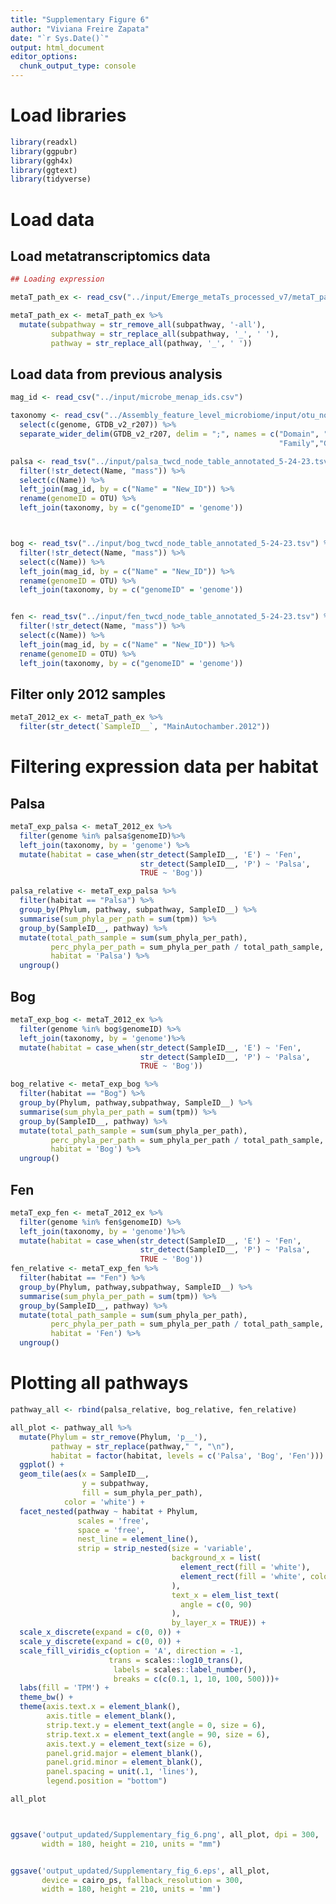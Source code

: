 ```yaml
---
title: "Supplementary Figure 6"
author: "Viviana Freire Zapata"
date: "`r Sys.Date()`"
output: html_document
editor_options: 
  chunk_output_type: console
---
```


# Load libraries

```r
library(readxl)
library(ggpubr)
library(ggh4x)
library(ggtext)
library(tidyverse)
```

# Load data

## Load metatranscriptomics data

```r

## Loading expression 

metaT_path_ex <- read_csv("../input/Emerge_metaTs_processed_v7/metaT_pathway_exp_filter_2012.csv")

metaT_path_ex <- metaT_path_ex %>% 
  mutate(subpathway = str_remove_all(subpathway, '-all'),
         subpathway = str_replace_all(subpathway, '_', ' '),
         pathway = str_replace_all(pathway, '_', ' '))


```

## Load data from previous analysis

```r
mag_id <- read_csv("../input/microbe_menap_ids.csv")

taxonomy <- read_csv("../Assembly_feature_level_microbiome/input/otu_normalized.csv") %>% 
  select(c(genome, GTDB_v2_r207)) %>% 
  separate_wider_delim(GTDB_v2_r207, delim = ";", names = c("Domain", "Phylum", "Class", "Order", 
                                                            "Family","Genus", "Species"))

palsa <- read_tsv("../input/palsa_twcd_node_table_annotated_5-24-23.tsv") %>% 
  filter(!str_detect(Name, "mass")) %>% 
  select(c(Name)) %>% 
  left_join(mag_id, by = c("Name" = "New_ID")) %>% 
  rename(genomeID = OTU) %>% 
  left_join(taxonomy, by = c("genomeID" = 'genome'))



bog <- read_tsv("../input/bog_twcd_node_table_annotated_5-24-23.tsv") %>% 
  filter(!str_detect(Name, "mass")) %>% 
  select(c(Name)) %>% 
  left_join(mag_id, by = c("Name" = "New_ID")) %>% 
  rename(genomeID = OTU) %>% 
  left_join(taxonomy, by = c("genomeID" = 'genome'))


fen <- read_tsv("../input/fen_twcd_node_table_annotated_5-24-23.tsv") %>% 
  filter(!str_detect(Name, "mass")) %>% 
  select(c(Name)) %>% 
  left_join(mag_id, by = c("Name" = "New_ID")) %>% 
  rename(genomeID = OTU) %>% 
  left_join(taxonomy, by = c("genomeID" = 'genome'))
```

## Filter only 2012 samples

```r
metaT_2012_ex <- metaT_path_ex %>% 
  filter(str_detect(`SampleID__`, "MainAutochamber.2012"))
```

# Filtering expression data per habitat

## Palsa

```r
metaT_exp_palsa <- metaT_2012_ex %>% 
  filter(genome %in% palsa$genomeID)%>% 
  left_join(taxonomy, by = 'genome') %>% 
  mutate(habitat = case_when(str_detect(SampleID__, 'E') ~ 'Fen',
                             str_detect(SampleID__, 'P') ~ 'Palsa',
                             TRUE ~ 'Bog'))

palsa_relative <- metaT_exp_palsa %>% 
  filter(habitat == "Palsa") %>% 
  group_by(Phylum, pathway, subpathway, SampleID__) %>% 
  summarise(sum_phyla_per_path = sum(tpm)) %>% 
  group_by(SampleID__, pathway) %>% 
  mutate(total_path_sample = sum(sum_phyla_per_path),
         perc_phyla_per_path = sum_phyla_per_path / total_path_sample,
         habitat = 'Palsa') %>% 
  ungroup()
```

## Bog

```r
metaT_exp_bog <- metaT_2012_ex %>% 
  filter(genome %in% bog$genomeID) %>% 
  left_join(taxonomy, by = 'genome')%>% 
  mutate(habitat = case_when(str_detect(SampleID__, 'E') ~ 'Fen',
                             str_detect(SampleID__, 'P') ~ 'Palsa',
                             TRUE ~ 'Bog'))

bog_relative <- metaT_exp_bog %>% 
  filter(habitat == "Bog") %>% 
  group_by(Phylum, pathway,subpathway, SampleID__) %>% 
  summarise(sum_phyla_per_path = sum(tpm)) %>% 
  group_by(SampleID__, pathway) %>% 
  mutate(total_path_sample = sum(sum_phyla_per_path),
         perc_phyla_per_path = sum_phyla_per_path / total_path_sample,
         habitat = 'Bog') %>% 
  ungroup()
```

## Fen

```r
metaT_exp_fen <- metaT_2012_ex %>% 
  filter(genome %in% fen$genomeID) %>% 
  left_join(taxonomy, by = 'genome')%>% 
  mutate(habitat = case_when(str_detect(SampleID__, 'E') ~ 'Fen',
                             str_detect(SampleID__, 'P') ~ 'Palsa',
                             TRUE ~ 'Bog'))
fen_relative <- metaT_exp_fen %>% 
  filter(habitat == "Fen") %>% 
  group_by(Phylum, pathway,subpathway, SampleID__) %>% 
  summarise(sum_phyla_per_path = sum(tpm)) %>% 
  group_by(SampleID__, pathway) %>% 
  mutate(total_path_sample = sum(sum_phyla_per_path),
         perc_phyla_per_path = sum_phyla_per_path / total_path_sample,
         habitat = 'Fen') %>% 
  ungroup()
```

# Plotting all pathways

```r
pathway_all <- rbind(palsa_relative, bog_relative, fen_relative)

all_plot <- pathway_all %>% 
  mutate(Phylum = str_remove(Phylum, 'p__'),
         pathway = str_replace(pathway," ", "\n"), 
         habitat = factor(habitat, levels = c('Palsa', 'Bog', 'Fen'))) %>% 
  ggplot() +
  geom_tile(aes(x = SampleID__,
                y = subpathway,
                fill = sum_phyla_per_path),
            color = 'white') +
  facet_nested(pathway ~ habitat + Phylum, 
               scales = 'free', 
               space = 'free',
               nest_line = element_line(),
               strip = strip_nested(size = 'variable',
                                    background_x = list(
                                      element_rect(fill = 'white'),
                                      element_rect(fill = 'white', color = 'white')
                                    ),
                                    text_x = elem_list_text(
                                      angle = c(0, 90)
                                    ),
                                    by_layer_x = TRUE)) +
  scale_x_discrete(expand = c(0, 0)) +
  scale_y_discrete(expand = c(0, 0)) +
  scale_fill_viridis_c(option = 'A', direction = -1,
                      trans = scales::log10_trans(),
                       labels = scales::label_number(),
                       breaks = c(c(0.1, 1, 10, 100, 500)))+
  labs(fill = 'TPM') +
  theme_bw() +
  theme(axis.text.x = element_blank(),
        axis.title = element_blank(),
        strip.text.y = element_text(angle = 0, size = 6),
        strip.text.x = element_text(angle = 90, size = 6),
        axis.text.y = element_text(size = 6),
        panel.grid.major = element_blank(),
        panel.grid.minor = element_blank(),
        panel.spacing = unit(.1, 'lines'),
        legend.position = "bottom")

all_plot



ggsave('output_updated/Supplementary_fig_6.png', all_plot, dpi = 300, 
       width = 180, height = 210, units = "mm")


ggsave('output_updated/Supplementary_fig_6.eps', all_plot, 
       device = cairo_ps, fallback_resolution = 300,
       width = 180, height = 210, units = 'mm')

```





